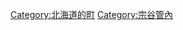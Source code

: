 {{Commonscat|Rebun, Hokkaido}}
{{Catmore}}

{{DEFAULTSORT:Rebun}}
[[Category:北海道的町|Category:北海道的町]]
[[Category:宗谷管內|Category:宗谷管內]]